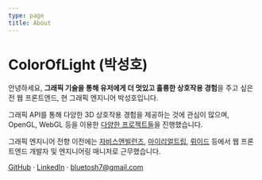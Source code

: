 ```yaml
---
type: page
title: About
---
```


# ColorOfLight (박성호)

안녕하세요, **그래픽 기술을 통해 유저에게 더 멋있고 훌륭한 상호작용 경험**을 주고 싶은 전 웹 프론트엔드, 현 그래픽 엔지니어 박성호입니다.

그래픽 API를 통해 다양한 3D 상호작용 경험을 제공하는 것에 관심이 많으며, OpenGL, WebGL 등을 이용한 [다양한 프로젝트들](https://www.coloroflight.dev/projects)을 진행했습니다.

그래픽 엔지니어 전향 이전에는 [자비스앤빌런즈](https://jobisnvillains.com/), [마이리얼트립](https://www.myrealtrip.com/), [뤼이드](https://riiid.com/) 등에서 웹 프론트엔드 개발자 및 엔지니어링 매니저로 근무했습니다.

[GitHub](https://github.com/ColorOfLight) · [LinkedIn](https://www.linkedin.com/in/seongho96/) · bluetosh7@gmail.com

